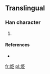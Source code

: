 ==Translingual==

===Han character===
{{Han char|rn=86|rad=火|as=06|sn=10|four=|canj=火尸中中 (FSLL)}}

# {{defn|Han|sort=火06}}

====References====
* {{Han ref|kx=0671.081|hdz=32199.031|uh=70E5|ud=28901}}

[[fr:烥]]
[[pl:烥]]